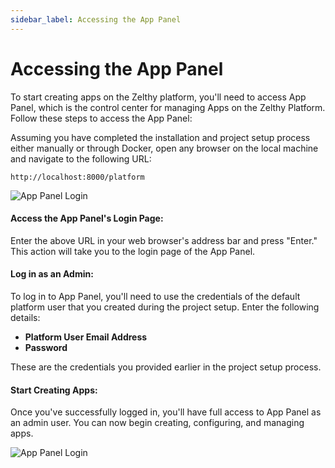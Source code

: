 ```yaml
---
sidebar_label: Accessing the App Panel
---
```


# Accessing the App Panel

To start creating apps on the Zelthy platform, you'll need to access App Panel, which is the control center for managing Apps on the Zelthy Platform. Follow these steps to access the App Panel:

Assuming you have completed the installation and project setup process either manually or through Docker, open any browser on the local machine and navigate to the following URL:

```
http://localhost:8000/platform
```
![App Panel Login](/img/app_panel_login.png)

#### Access the App Panel's Login Page:

Enter the above URL in your web browser's address bar and press "Enter." This action will take you to the login page of the App Panel.

####  Log in as an Admin:

To log in to App Panel, you'll need to use the credentials of the default platform user that you created during the project setup. Enter the following details:

- **Platform User Email Address**
- **Password**

These are the credentials you provided earlier in the project setup process.

#### Start Creating Apps:

Once you've successfully logged in, you'll have full access to App Panel as an admin user. You can now begin creating, configuring, and managing apps.

![App Panel Login](/img/app_panel_landing.png)
